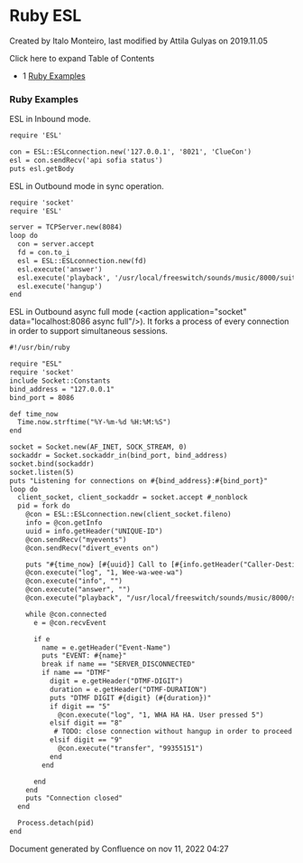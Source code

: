 
# Ruby ESL 

 Created by  Italo Monteiro, last modified by  Attila Gulyas on 2019.11.05

Click here to expand Table of Contents

* 1 [Ruby Examples](#ruby-examples)

### Ruby Examples

ESL in Inbound mode.

```xml
require 'ESL'

con = ESL::ESLconnection.new('127.0.0.1', '8021', 'ClueCon')
esl = con.sendRecv('api sofia status')
puts esl.getBody
```

ESL in Outbound mode in sync operation.

```xml
require 'socket'
require 'ESL'

server = TCPServer.new(8084)
loop do
  con = server.accept
  fd = con.to_i
  esl = ESL::ESLconnection.new(fd)
  esl.execute('answer')
  esl.execute('playback', '/usr/local/freeswitch/sounds/music/8000/suite-espanola-op-47-leyenda.wav')
  esl.execute('hangup')
end
```

ESL in Outbound async full mode (&lt;action application="socket" data="localhost:8086 async full"/>). It forks a process of every connection in order to support simultaneous sessions.

```xml
#!/usr/bin/ruby

require "ESL"
require 'socket'
include Socket::Constants
bind_address = "127.0.0.1"
bind_port = 8086

def time_now
  Time.now.strftime("%Y-%m-%d %H:%M:%S")
end

socket = Socket.new(AF_INET, SOCK_STREAM, 0)
sockaddr = Socket.sockaddr_in(bind_port, bind_address)
socket.bind(sockaddr)
socket.listen(5)
puts "Listening for connections on #{bind_address}:#{bind_port}"
loop do
  client_socket, client_sockaddr = socket.accept #_nonblock
  pid = fork do
    @con = ESL::ESLconnection.new(client_socket.fileno)
    info = @con.getInfo
    uuid = info.getHeader("UNIQUE-ID")
    @con.sendRecv("myevents")
    @con.sendRecv("divert_events on")

    puts "#{time_now} [#{uuid}] Call to [#{info.getHeader("Caller-Destination-Number")}]"
    @con.execute("log", "1, Wee-wa-wee-wa")
    @con.execute("info", "")
    @con.execute("answer", "")
    @con.execute("playback", "/usr/local/freeswitch/sounds/music/8000/suite-espanola-op-47-leyenda.wav")

    while @con.connected
      e = @con.recvEvent

      if e
        name = e.getHeader("Event-Name")
        puts "EVENT: #{name}"
        break if name == "SERVER_DISCONNECTED"
        if name == "DTMF"
          digit = e.getHeader("DTMF-DIGIT")
          duration = e.getHeader("DTMF-DURATION")
          puts "DTMF DIGIT #{digit} (#{duration})"
          if digit == "5"
            @con.execute("log", "1, WHA HA HA. User pressed 5")
          elsif digit == "8"
           # TODO: close connection without hangup in order to proceed in dialplan. How?
          elsif digit == "9"
            @con.execute("transfer", "99355151")
          end
        end

      end
    end
    puts "Connection closed"
  end

  Process.detach(pid)
end
```

Document generated by Confluence on nov 11, 2022 04:27
